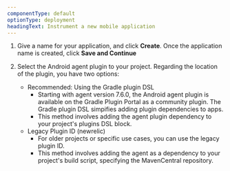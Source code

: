 ```yaml
---
componentType: default
optionType: deployment
headingText: Instrument a new mobile application
---
```


1. Give a name for your application, and click **Create**. Once the application name is created, click **Save and Continue**

2. Select the Android agent plugin to your project. Regarding the location of the plugin, you have two options:
      
    - Recommended: Using the Gradle plugin DSL
      - Starting with agent version 7.6.0, the Android agent plugin is available on the Gradle Plugin Portal as a community plugin. The Gradle plugin DSL simpifies adding plugin dependencies to apps.
      - This method involves adding the agent plugin dependency to your project's plugins DSL block.
    - Legacy Plugin ID (newrelic)
      - For older projects or specific use cases, you can use the legacy plugin ID.
      - This method involves adding the agent as a dependency to your project's build script, specifying the MavenCentral repository.